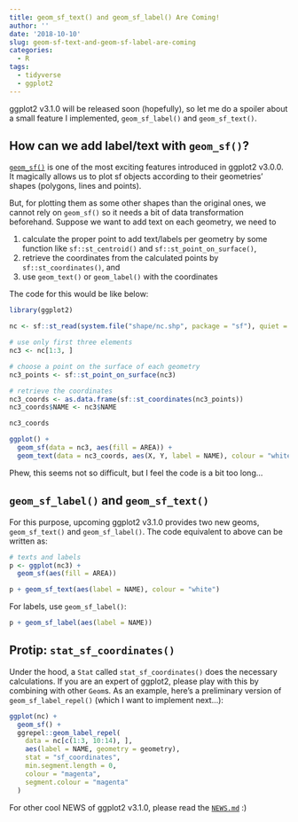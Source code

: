 ```yaml
---
title: geom_sf_text() and geom_sf_label() Are Coming!
author: ''
date: '2018-10-10'
slug: geom-sf-text-and-geom-sf-label-are-coming
categories:
  - R
tags:
  - tidyverse
  - ggplot2
---
```



ggplot2 v3.1.0 will be released soon (hopefully), so let me do a spoiler about a small feature I implemented, `geom_sf_label()` and `geom_sf_text()`.


## How can we add label/text with `geom_sf()`?

[`geom_sf()`](https://ggplot2.tidyverse.org/reference/ggsf.html) is one of the most exciting features introduced in ggplot2 v3.0.0.
It magically allows us to plot sf objects according to their geometries' shapes (polygons, lines and points).

But, for plotting them as some other shapes than the original ones, we cannot rely on `geom_sf()` so it needs a bit of data transformation beforehand. Suppose we want to add text on each geometry, we need to

1. calculate the proper point to add text/labels per geometry by some function like `sf::st_centroid()` and `sf::st_point_on_surface()`,
2. retrieve the coordinates from the calculated points by `sf::st_coordinates()`, and
3. use `geom_text()` or `geom_label()` with the coordinates

The code for this would be like below:

```r
library(ggplot2)

nc <- sf::st_read(system.file("shape/nc.shp", package = "sf"), quiet = TRUE)

# use only first three elements
nc3 <- nc[1:3, ]

# choose a point on the surface of each geometry
nc3_points <- sf::st_point_on_surface(nc3)

# retrieve the coordinates
nc3_coords <- as.data.frame(sf::st_coordinates(nc3_points))
nc3_coords$NAME <- nc3$NAME

nc3_coords

ggplot() +
  geom_sf(data = nc3, aes(fill = AREA)) +
  geom_text(data = nc3_coords, aes(X, Y, label = NAME), colour = "white")
```

Phew, this seems not so difficult, but I feel the code is a bit too long...


## `geom_sf_label()` and `geom_sf_text()`

For this purpose, upcoming ggplot2 v3.1.0 provides two new geoms, `geom_sf_text()` and `geom_sf_label()`.
The code equivalent to above can be written as:

```r
# texts and labels
p <- ggplot(nc3) +
  geom_sf(aes(fill = AREA))

p + geom_sf_text(aes(label = NAME), colour = "white")
```

For labels, use `geom_sf_label()`:

```r
p + geom_sf_label(aes(label = NAME))
```

## Protip: `stat_sf_coordinates()`

Under the hood, a `Stat` called `stat_sf_coordinates()` does the necessary calculations.
If you are an expert of ggplot2, please play with this by combining with other `Geom`s.
As an example, here's a preliminary version of `geom_sf_label_repel()` (which I want to implement next...):


```r
ggplot(nc) +
  geom_sf() +
  ggrepel::geom_label_repel(
    data = nc[c(1:3, 10:14), ],
    aes(label = NAME, geometry = geometry),
    stat = "sf_coordinates",
    min.segment.length = 0,
    colour = "magenta",
    segment.colour = "magenta"
  )
```


For other cool NEWS of ggplot2 v3.1.0, please read the [`NEWS.md`](https://github.com/tidyverse/ggplot2/blob/3e1e6e43af82faf59e37df0724b65c8d829c7b07/NEWS.md#ggplot2-310) :)
